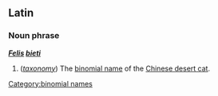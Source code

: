 ==Latin==
===Noun phrase===
'''''[[Felis]] [[bieti]]'''''

#(''[[taxonomy]]'') The [[binomial name]] of the [[Chinese desert cat]].
[[Category:binomial names]]
